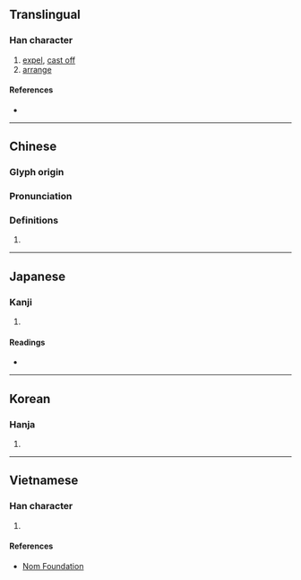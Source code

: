 {{character info/new}}
{{also|屏}}
==Translingual==

===Han character===
{{Han char|rn=64|rad=手|as=11|sn=14|four=57041|canj=QSTT,QSYJ,XQSYJ|ids=⿰扌屏}}

# [[expel]], [[cast off]]
# [[arrange]]

====References====
* {{Han ref|kx=0449.250|dkj=12575|dj=0800.100|hdz=31926.010|uh=6452|ud=25682|bh=B4AC|bd=46252}}

----

==Chinese==
{{zh-forms}}

===Glyph origin===
{{Han etym}}

===Pronunciation===
{{zh-pron
|m=bìng
|c=bing2,bing3
|h=pfs=piang/piâng
|md=
|mn=piaⁿ/phiaⁿ/piàⁿ
|w=
|mc=y
|oc=y
|cat=
}}

===Definitions===
{{zh-hanzi}}

# {{rfdef|lang=zh}}

----

==Japanese==

===Kanji===
{{ja-kanji|grade=|rs=手11}}

# {{defn|lang=ja|sort=手11}}

====Readings====
* {{ja-readings|on=[[へい]] (hei), [[ひょう]] (hyō)|kun=[[はらう]] (harau)}}

----

==Korean==

===Hanja===
{{ko-hanja|hangeul=병|eumhun=제거할|rv=byeong|mr=pyŏng|y=pyeng}}

# {{defn|lang=ko|sort=手11}}

----

==Vietnamese==

===Han character===
{{vi-hantu|rs=手11|bính}}

# {{defn|lang=vi|sort=手11}}

====References====
* [http://nomfoundation.org/common/nom_details.php?codepoint=6452 Nom Foundation]